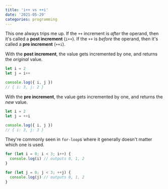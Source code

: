 ```yaml
---
title: 'i++ vs ++i'
date: '2021-05-29'
categories: programming
---
```


This one always trips me up. If the `++` increment is _after_ the operand, then
it's called a **post increment** (`i++`). If the `++` is _before_ the operand,
then it's called a **pre increment** (`++i`).

With the **post increment**, the value gets incremented by one, and returns
the _original_ value.

```javascript linenos
let i = 2
let j = i++

console.log({ i, j })
// { i: 3, j: 2 }
```

With the **pre increment**, the value gets incremented by one, and returns
the _new_ value.

```javascript linenos
let i = 2
let j = ++i

console.log({ i, j })
// { i: 3, j: 3 }
```

They're commonly seen in `for-loop`s where it generally doesn't matter which
one is used.

```javascript linenos
for (let i = 0; i < 3; i++) {
  console.log(i) // outputs 0, 1, 2
}

for (let j = 0; j < 3; ++j) {
  console.log(j) // outputs 0, 1, 2
}
```
